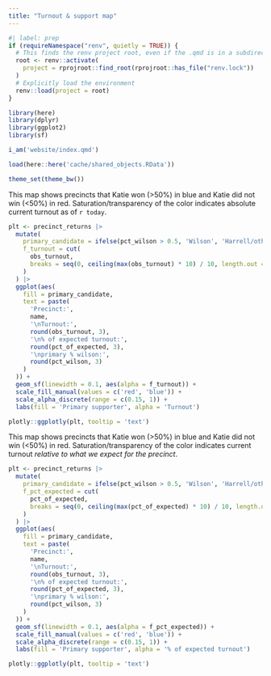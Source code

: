 ```yaml
---
title: "Turnout & support map"
---
```


```r
#| label: prep
if (requireNamespace("renv", quietly = TRUE)) {
  # This finds the renv project root, even if the .qmd is in a subdirectory
  root <- renv::activate(
    project = rprojroot::find_root(rprojroot::has_file("renv.lock"))
  )
  # Explicitly load the environment
  renv::load(project = root)
}

library(here)
library(dplyr)
library(ggplot2)
library(sf)

i_am('website/index.qmd')

load(here::here('cache/shared_objects.RData'))

theme_set(theme_bw())
```

This map shows precincts that Katie won (>50%) in blue and Katie did not win (<50%) in red. Saturation/transparency of the color indicates absolute current turnout as of `r today`.
```r
plt <- precinct_returns |>
  mutate(
    primary_candidate = ifelse(pct_wilson > 0.5, 'Wilson', 'Harrell/other'),
    f_turnout = cut(
      obs_turnout,
      breaks = seq(0, ceiling(max(obs_turnout) * 10) / 10, length.out = 6)
    )
  ) |>
  ggplot(aes(
    fill = primary_candidate,
    text = paste(
      'Precinct:',
      name,
      '\nTurnout:',
      round(obs_turnout, 3),
      '\n% of expected turnout:',
      round(pct_of_expected, 3),
      '\nprimary % wilson:',
      round(pct_wilson, 3)
    )
  )) +
  geom_sf(linewidth = 0.1, aes(alpha = f_turnout)) +
  scale_fill_manual(values = c('red', 'blue')) +
  scale_alpha_discrete(range = c(0.15, 1)) +
  labs(fill = 'Primary supporter', alpha = 'Turnout')

plotly::ggplotly(plt, tooltip = 'text')

```

This map shows precincts that Katie won (>50%) in blue and Katie did not win (<50%) in red. Saturation/transparency of the color indicates current turnout *relative to what we expect for the precinct*.

```r
plt <- precinct_returns |>
  mutate(
    primary_candidate = ifelse(pct_wilson > 0.5, 'Wilson', 'Harrell/other'),
    f_pct_expected = cut(
      pct_of_expected,
      breaks = seq(0, ceiling(max(pct_of_expected) * 10) / 10, length.out = 6)
    )
  ) |>
  ggplot(aes(
    fill = primary_candidate,
    text = paste(
      'Precinct:',
      name,
      '\nTurnout:',
      round(obs_turnout, 3),
      '\n% of expected turnout:',
      round(pct_of_expected, 3),
      '\nprimary % wilson:',
      round(pct_wilson, 3)
    )
  )) +
  geom_sf(linewidth = 0.1, aes(alpha = f_pct_expected)) +
  scale_fill_manual(values = c('red', 'blue')) +
  scale_alpha_discrete(range = c(0.15, 1)) +
  labs(fill = 'Primary supporter', alpha = '% of expected turnout')

plotly::ggplotly(plt, tooltip = 'text')

```

